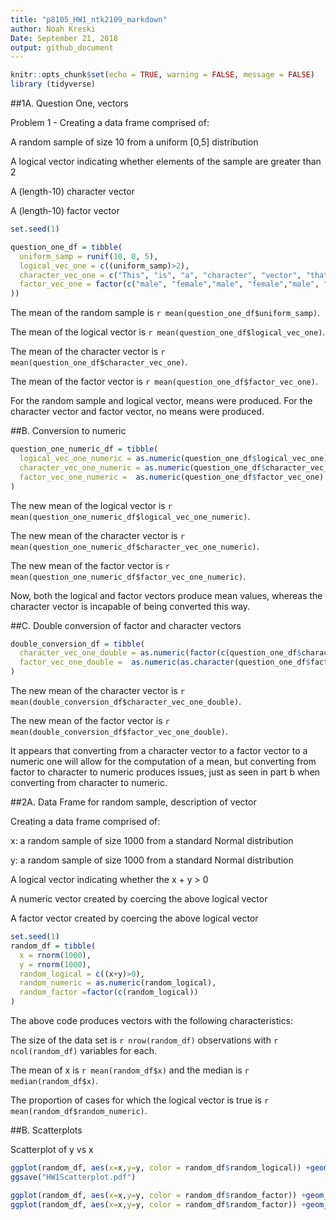 ```yaml
---
title: "p8105_HW1_ntk2109_markdown"
author: Noah Kreski
Date: September 21, 2018
output: github_document
---
```


```r
knitr::opts_chunk$set(echo = TRUE, warning = FALSE, message = FALSE)
library (tidyverse)
```
##1A. Question One, vectors

Problem 1 - Creating a data frame comprised of:

A random sample of size 10 from a uniform [0,5] distribution

A logical vector indicating whether elements of the sample are greater than 2

A (length-10) character vector

A (length-10) factor vector


```r
set.seed(1)

question_one_df = tibble(
  uniform_samp = runif(10, 0, 5),
  logical_vec_one = c((uniform_samp)>2),
  character_vec_one = c("This", "is", "a", "character", "vector", "that", "has", "length", "of", "ten"),
  factor_vec_one = factor(c("male", "female","male", "female","male", "female","male", "female","male", "female")
))

```

The mean of the random sample is `r mean(question_one_df$uniform_samp)`.

The mean of the logical vector is `r mean(question_one_df$logical_vec_one)`.

The mean of the character vector is `r mean(question_one_df$character_vec_one)`.

The mean of the factor vector is `r mean(question_one_df$factor_vec_one)`.

For the random sample and logical vector, means were produced. For the character vector and factor vector, no means were produced.

##B. Conversion to numeric

```r
question_one_numeric_df = tibble(
  logical_vec_one_numeric = as.numeric(question_one_df$logical_vec_one),
  character_vec_one_numeric = as.numeric(question_one_df$character_vec_one),
  factor_vec_one_numeric =  as.numeric(question_one_df$factor_vec_one)
)

```

The new mean of the logical vector is `r mean(question_one_numeric_df$logical_vec_one_numeric)`.

The new mean of the character vector is `r mean(question_one_numeric_df$character_vec_one_numeric)`.

The new mean of the factor vector is `r mean(question_one_numeric_df$factor_vec_one_numeric)`.

Now, both the logical and factor vectors produce mean values, whereas the character vector is incapable of being converted this way.

##C. Double conversion of factor and character vectors

```r
double_conversion_df = tibble(
  character_vec_one_double = as.numeric(factor(c(question_one_df$character_vec_one))),
  factor_vec_one_double =  as.numeric(as.character(question_one_df$factor_vec_one))
)

```

The new mean of the character vector is `r mean(double_conversion_df$character_vec_one_double)`.

The new mean of the factor vector is `r mean(double_conversion_df$factor_vec_one_double)`.

It appears that converting from a character vector to a factor vector to a numeric one will allow for the computation of a mean, but converting from factor to character to numeric produces issues, just as seen in part b when converting from character to numeric.

##2A. Data Frame for random sample, description of vector

Creating a data frame comprised of:

x: a random sample of size 1000 from a standard Normal distribution

y: a random sample of size 1000 from a standard Normal distribution

A logical vector indicating whether the x + y > 0

A numeric vector created by coercing the above logical vector

A factor vector created by coercing the above logical vector

```r
set.seed(1)
random_df = tibble(
  x = rnorm(1000),
  y = rnorm(1000),
  random_logical = c((x+y)>0),
  random_numeric = as.numeric(random_logical),
  random_factor =factor(c(random_logical))
)

```

The above code produces vectors with the following characteristics:

The size of the data set is `r nrow(random_df)` observations with `r ncol(random_df)` variables for each.

The mean of x is `r mean(random_df$x)` and the median is `r median(random_df$x)`.

The proportion of cases for which the logical vector is true is `r mean(random_df$random_numeric)`.

##B. Scatterplots

Scatterplot of y vs x

```r

ggplot(random_df, aes(x=x,y=y, color = random_df$random_logical)) +geom_point()
ggsave("HW1Scatterplot.pdf")

ggplot(random_df, aes(x=x,y=y, color = random_df$random_factor)) +geom_point()
ggplot(random_df, aes(x=x,y=y, color = random_df$random_factor)) +geom_point()

```